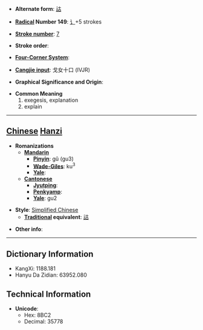 * '''Alternate form''': [[詁]]

* '''[[Wiktionary:Chinese radical index| Radical]] Number 149''': [[Wiktionary:Chinese radical index 讠|讠]]+5 strokes

* '''[[Wiktionary:Chinese total strokes index|Stroke number]]''': [[Wiktionary:Chinese total strokes index 7|7]]

* '''Stroke order''': 

* '''[[Wiktionary:Chinese four corner index|Four-Corner System]]''': 

* '''[[Wiktionary:Chinese Cangjie index|Cangjie input]]''': 戈女十口 (IVJR)

* '''Graphical Significance and Origin''': 

* '''Common Meaning'''
*#exegesis, explanation
*# explain


----

== [[Chinese]] [[Hanzi]] ==

* '''Romanizations'''
** '''[[Mandarin]]'''
*** '''[[Pinyin]]''': gǔ (gu3)
*** '''[[Wade-Giles]]''': ku<sup>3</sup>
*** '''[[Yale]]''': 
** '''[[Cantonese]]'''
*** '''[[Jyutping]]''':
*** '''[[Penkyamp]]''': 
*** '''[[Yale]]''': gu2

* '''Style''': [[Simplified Chinese]] 
** '''[[Traditional Chinese|Traditional]] equivalent''': [[詁]]

* '''Other info''': 

----

== Dictionary Information ==

* KangXi: 1188.181
* Hanyu Da Zidian: 63952.080

== Technical Information ==

* '''Unicode''':
** Hex: 8BC2
** Decimal: 35778